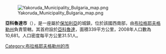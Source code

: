 [[Image:Yakoruda_Municipality_Bulgaria_map.png|right]]

'''亞科魯達市'''（{{lang-bg|Якоруда}}），是一座屬於[[保加利亞|保加利亞]]的城鎮，位於該國西南部，由[[布拉格耶夫格勒州|布拉格耶夫格勒州]]負責管轄。其首府設於[[亞科魯達|亞科魯達]]，面積339平方公里，2008年人口數為10,681。人口密度每平方公里31.51人。

{{coord|42|1|N|23|40|E|source:wikidata|display=title}}

{{Bulgaria-geo-stub}}
[[Category:布拉格耶夫格勒州的市|Category:布拉格耶夫格勒州的市]]